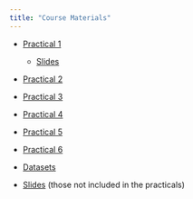 ```yaml
---
title: "Course Materials"
---
```


- [Practical 1](p1)
  - [Slides](p1/slides.html)
- [Practical 2](p2)
- [Practical 3](p3)
- [Practical 4](p4)
- [Practical 5](p5)
- [Practical 6](p6)

- [Datasets](data/)
- [Slides](slides/) (those not included in the practicals)


